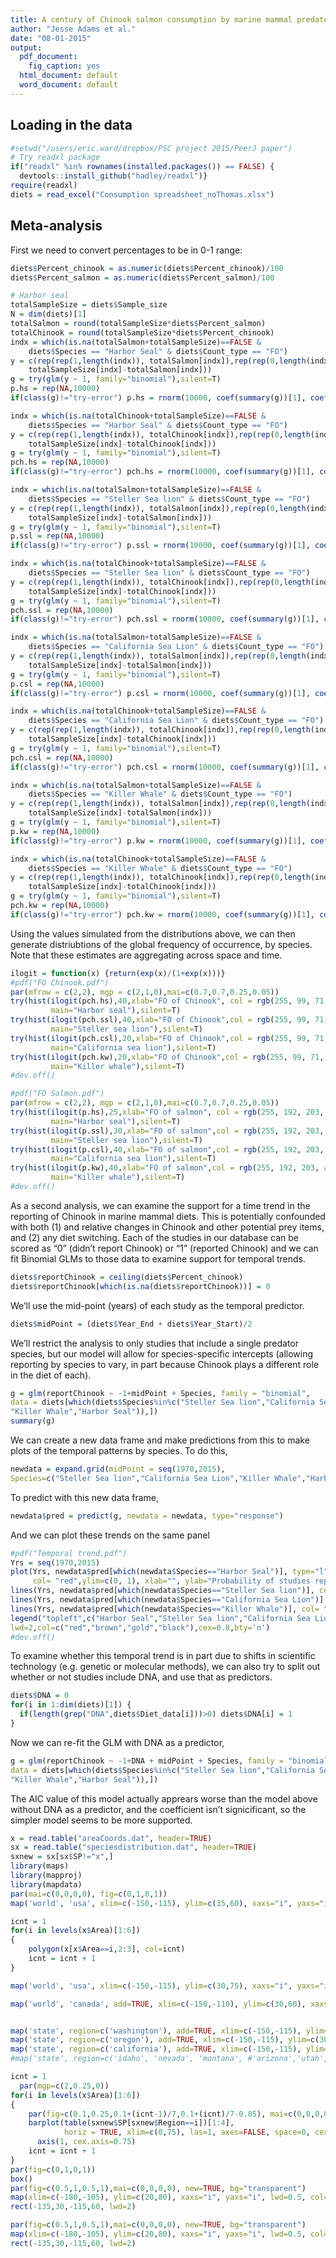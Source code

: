 ```yaml
---
title: A century of Chinook salmon consumption by marine mammal predators in the Northeast Pacific Ocean
author: "Jesse Adams et al."
date: "08-01-2015"
output:
  pdf_document:
    fig_caption: yes
  html_document: default
  word_document: default
---
```


## Loading in the data
```r
#setwd("/users/eric.ward/dropbox/PSC project 2015/PeerJ paper")
# Try readxl package
if("readxl" %in% rownames(installed.packages()) == FALSE) {
  devtools::install_github("hadley/readxl")}
require(readxl)
diets = read_excel("Consumption spreadsheet_noThomas.xlsx")
```

## Meta-analysis

First we need to convert percentages to be in 0-1 range:
```r
diets$Percent_chinook = as.numeric(diets$Percent_chinook)/100
diets$Percent_salmon = as.numeric(diets$Percent_salmon)/100
```

```r

# Harbor seal
totalSampleSize = diets$Sample_size
N = dim(diets)[1]
totalSalmon = round(totalSampleSize*diets$Percent_salmon)
totalChinook = round(totalSampleSize*diets$Percent_chinook)
indx = which(is.na(totalSalmon+totalSampleSize)==FALSE & 
    diets$Species == "Harbor Seal" & diets$Count_type == "FO")
y = c(rep(rep(1,length(indx)), totalSalmon[indx]),rep(rep(0,length(indx)), 
    totalSampleSize[indx]-totalSalmon[indx]))
g = try(glm(y ~ 1, family="binomial"),silent=T)
p.hs = rep(NA,10000)
if(class(g)!="try-error") p.hs = rnorm(10000, coef(summary(g))[1], coef(summary(g))[2])

indx = which(is.na(totalChinook+totalSampleSize)==FALSE & 
    diets$Species == "Harbor Seal" & diets$Count_type == "FO")
y = c(rep(rep(1,length(indx)), totalChinook[indx]),rep(rep(0,length(indx)), 
    totalSampleSize[indx]-totalChinook[indx]))
g = try(glm(y ~ 1, family="binomial"),silent=T)
pch.hs = rep(NA,10000)
if(class(g)!="try-error") pch.hs = rnorm(10000, coef(summary(g))[1], coef(summary(g))[2])

indx = which(is.na(totalSalmon+totalSampleSize)==FALSE & 
    diets$Species == "Steller Sea lion" & diets$Count_type == "FO")
y = c(rep(rep(1,length(indx)), totalSalmon[indx]),rep(rep(0,length(indx)), 
    totalSampleSize[indx]-totalSalmon[indx]))
g = try(glm(y ~ 1, family="binomial"),silent=T)
p.ssl = rep(NA,10000)
if(class(g)!="try-error") p.ssl = rnorm(10000, coef(summary(g))[1], coef(summary(g))[2])

indx = which(is.na(totalChinook+totalSampleSize)==FALSE & 
    diets$Species == "Steller Sea lion" & diets$Count_type == "FO")
y = c(rep(rep(1,length(indx)), totalChinook[indx]),rep(rep(0,length(indx)), 
    totalSampleSize[indx]-totalChinook[indx]))
g = try(glm(y ~ 1, family="binomial"),silent=T)
pch.ssl = rep(NA,10000)
if(class(g)!="try-error") pch.ssl = rnorm(10000, coef(summary(g))[1], coef(summary(g))[2])

indx = which(is.na(totalSalmon+totalSampleSize)==FALSE & 
    diets$Species == "California Sea Lion" & diets$Count_type == "FO")
y = c(rep(rep(1,length(indx)), totalSalmon[indx]),rep(rep(0,length(indx)), 
    totalSampleSize[indx]-totalSalmon[indx]))
g = try(glm(y ~ 1, family="binomial"),silent=T)
p.csl = rep(NA,10000)
if(class(g)!="try-error") p.csl = rnorm(10000, coef(summary(g))[1], coef(summary(g))[2])

indx = which(is.na(totalChinook+totalSampleSize)==FALSE & 
    diets$Species == "California Sea Lion" & diets$Count_type == "FO")
y = c(rep(rep(1,length(indx)), totalChinook[indx]),rep(rep(0,length(indx)), 
    totalSampleSize[indx]-totalChinook[indx]))
g = try(glm(y ~ 1, family="binomial"),silent=T)
pch.csl = rep(NA,10000)
if(class(g)!="try-error") pch.csl = rnorm(10000, coef(summary(g))[1], coef(summary(g))[2])

indx = which(is.na(totalSalmon+totalSampleSize)==FALSE & 
    diets$Species == "Killer Whale" & diets$Count_type == "FO")
y = c(rep(rep(1,length(indx)), totalSalmon[indx]),rep(rep(0,length(indx)), 
    totalSampleSize[indx]-totalSalmon[indx]))
g = try(glm(y ~ 1, family="binomial"),silent=T)
p.kw = rep(NA,10000)
if(class(g)!="try-error") p.kw = rnorm(10000, coef(summary(g))[1], coef(summary(g))[2])

indx = which(is.na(totalChinook+totalSampleSize)==FALSE & 
    diets$Species == "Killer Whale" & diets$Count_type == "FO")
y = c(rep(rep(1,length(indx)), totalChinook[indx]),rep(rep(0,length(indx)), 
    totalSampleSize[indx]-totalChinook[indx]))
g = try(glm(y ~ 1, family="binomial"),silent=T)
pch.kw = rep(NA,10000)
if(class(g)!="try-error") pch.kw = rnorm(10000, coef(summary(g))[1], coef(summary(g))[2])
```

Using the values simulated from the distributions above, we can then generate distriubtions of the global frequency of occurrence, by species. Note that these estimates are aggregating across space and time.

```r
ilogit = function(x) {return(exp(x)/(1+exp(x)))}
#pdf("FO Chinook.pdf")
par(mfrow = c(2,2), mgp = c(2,1,0),mai=c(0.7,0.7,0.25,0.05))
try(hist(ilogit(pch.hs),40,xlab="FO of Chinook", col = rgb(255, 99, 71, alpha = 150,maxColorValue=255),
         main="Harbor seal"),silent=T)
try(hist(ilogit(pch.ssl),40,xlab="FO of Chinook",col = rgb(255, 99, 71, alpha = 150,maxColorValue=255), 
         main="Steller sea lion"),silent=T)
try(hist(ilogit(pch.csl),20,xlab="FO of Chinook",col = rgb(255, 99, 71, alpha = 150,maxColorValue=255), 
         main="California sea lion"),silent=T)
try(hist(ilogit(pch.kw),20,xlab="FO of Chinook",col = rgb(255, 99, 71, alpha = 150,maxColorValue=255), 
         main="Killer whale"),silent=T)
#dev.off()
```

```r
#pdf("FO Salmon.pdf")
par(mfrow = c(2,2), mgp = c(2,1,0),mai=c(0.7,0.7,0.25,0.05))
try(hist(ilogit(p.hs),25,xlab="FO of salmon", col = rgb(255, 192, 203, alpha = 150,maxColorValue=255),
         main="Harbor seal"),silent=T)
try(hist(ilogit(p.ssl),30,xlab="FO of salmon",col = rgb(255, 192, 203, alpha = 150,maxColorValue=255), 
         main="Steller sea lion"),silent=T)
try(hist(ilogit(p.csl),40,xlab="FO of salmon",col = rgb(255, 192, 203, alpha = 150,maxColorValue=255), 
         main="California sea lion"),silent=T)
try(hist(ilogit(p.kw),40,xlab="FO of salmon",col = rgb(255, 192, 203, alpha = 150,maxColorValue=255), 
         main="Killer whale"),silent=T)
#dev.off()
```

As a second analysis, we can examine the support for a time trend in the reporting of Chinook in marine mammal diets. This is potentially confounded with both (1) and relative changes in Chinook and other potential prey items, and (2) any diet switching. Each of the studies in our database can be scored as "0" (didn't report Chinook) or "1" (reported Chinook) and we can fit Binomial GLMs to those data to examine support for temporal trends. 

```r
diets$reportChinook = ceiling(diets$Percent_chinook)
diets$reportChinook[which(is.na(diets$reportChinook))] = 0
```

We'll use the mid-point (years) of each study as the temporal predictor. 
```r
diets$midPoint = (diets$Year_End + diets$Year_Start)/2
```

We'll restrict the analysis to only studies that include a single predator species, but our model will allow for species-specific intercepts (allowing reporting by species to vary, in part because Chinook plays a different role in the diet of each).

```r
g = glm(reportChinook ~ -1+midPoint + Species, family = "binomial", 
data = diets[which(diets$Species%in%c("Steller Sea lion","California Sea Lion",
"Killer Whale","Harbor Seal")),])
summary(g)
```

We can create a new data frame and make predictions from this to make plots of the temporal patterns by species. To do this, 
```r
newdata = expand.grid(midPoint = seq(1970,2015), 
Species=c("Steller Sea lion","California Sea Lion","Killer Whale","Harbor Seal"))
```

To predict with this new data frame, 

```r
newdata$pred = predict(g, newdata = newdata, type="response")
```

And we can plot these trends on the same panel

```r
#pdf("Temporal trend.pdf")
Yrs = seq(1970,2015)
plot(Yrs, newdata$pred[which(newdata$Species=="Harbor Seal")], type="l", 
     col= "red",ylim=c(0, 1), xlab="", ylab="Probability of studies reporting Chinook",lwd=2)
lines(Yrs, newdata$pred[which(newdata$Species=="Steller Sea lion")], col= "brown",lwd=2)
lines(Yrs, newdata$pred[which(newdata$Species=="California Sea Lion")], col= "gold",lwd=2)
lines(Yrs, newdata$pred[which(newdata$Species=="Killer Whale")], col= "black",lwd=2)
legend("topleft",c("Harbor Seal","Steller Sea lion","California Sea Lion","Killer Whale"),
lwd=2,col=c("red","brown","gold","black"),cex=0.8,bty='n')
#dev.off()
```

To examine whether this temporal trend is in part due to shifts in scientific technology (e.g. genetic or molecular methods), we can also try to split out whether or not studies include DNA, and use that as predictors. 

```r
diets$DNA = 0
for(i in 1:dim(diets)[1]) {
  if(length(grep("DNA",diets$Diet_data[i]))>0) diets$DNA[i] = 1
}
```

Now we can re-fit the GLM with DNA as a predictor,
```r
g = glm(reportChinook ~ -1+DNA + midPoint + Species, family = "binomial", 
data = diets[which(diets$Species%in%c("Steller Sea lion","California Sea Lion",
"Killer Whale","Harbor Seal")),])
```
The AIC value of this model actually apprears worse than the model above without DNA as a predictor, and the coefficient isn't signicificant, so the simpler model seems to be more supported.


```r

x = read.table("areaCoords.dat", header=TRUE)
sx = read.table("speciesdistribution.dat", header=TRUE)
sxnew = sx[sx$SP!="x",]
library(maps)
library(mapproj)
library(mapdata)
par(mai=c(0,0,0,0), fig=c(0,1,0,1))
map('world', 'usa', xlim=c(-150,-115), ylim=c(35,60), xaxs="i", yaxs="i", fill=TRUE, col='white')

icnt = 1
for(i in levels(x$Area)[1:6])
{
    polygon(x[x$Area==i,2:3], col=icnt)  
    icnt = icnt + 1
}

map('world', 'usa', xlim=c(-150,-115), ylim=c(30,75), xaxs="i", yaxs="i", fill=TRUE, add=TRUE, col='white')

map('world', 'canada', add=TRUE, xlim=c(-150,-110), ylim=c(30,60), xaxs="i", yaxs="i", col='white', fill=TRUE)


map('state', region=c('washington'), add=TRUE, xlim=c(-150,-115), ylim=c(30,65), fill=TRUE, col=c('white'), xaxs="i", yaxs="i")
map('state', region=c('oregon'), add=TRUE, xlim=c(-150,-115), ylim=c(30,65), fill=TRUE, col=c('white'), xaxs="i", yaxs="i")
map('state', region=c('california'), add=TRUE, xlim=c(-150,-115), ylim=c(30,65), fill=TRUE, col=c('white'), xaxs="i", yaxs="i")
#map('state', region=c('idaho', 'nevada', 'montana', #'arizona','utah', 'wyoming'), add=TRUE, xlim=c(-150,-115), #ylim=c(30,65), fill=TRUE, col=c('white'), xaxs="i", yaxs="i")

icnt = 1
  par(mgp=c(2,0.25,0))
for(i in levels(x$Area)[1:6])
{
    par(fig=c(0.1,0.25,0.1+(icnt-1)/7,0.1+(icnt)/7-0.05), mai=c(0,0,0,0), new=TRUE)
    barplot(table(sxnew$SP[sxnew$Region==i])[1:4],
            horiz = TRUE, xlim=c(0,75), las=1, axes=FALSE, space=0, cex.names=0.9, cex.axis=0.65, col=icnt)
      axis(1, cex.axis=0.75)
    icnt = icnt + 1
}
par(fig=c(0,1,0,1))
box()
par(fig=c(0.5,1,0.5,1),mai=c(0,0,0,0), new=TRUE, bg="transparent")
map(xlim=c(-180,-105), ylim=c(20,80), xaxs="i", yaxs="i", lwd=0.5, col="grey")
rect(-135,30,-115,60, lwd=2)

```
```r
par(fig=c(0.5,1,0.5,1),mai=c(0,0,0,0), new=TRUE, bg="transparent")
map(xlim=c(-180,-105), ylim=c(20,80), xaxs="i", yaxs="i", lwd=0.5, col="grey")
rect(-135,30,-115,60, lwd=2)

```
